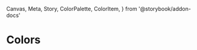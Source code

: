   Canvas,
  Meta,
  Story,
  ColorPalette,
  ColorItem,
} from '@storybook/addon-docs'

<Meta title="Style Guide/Colors" />

# Colors

<div class="pt-32">
  <ColorPalette>
    <ColorItem
      title="Banana"
      subtitle="Yellow"
      colors={{
        '500': '#FAD161',
        '400': '#FBDA7F',
        '300': '#FCE29C',
        '200': '#FDEBBA',
        '100': '#FEF4D8',
        '50': '#FEF8E6',
      }}
    />
    <ColorItem
      title="Plummy"
      subtitle="Maroon"
      colors={{
        '500': '#A04163',
        '400': '#BB597C',
        '300': '#CA7D99',
        '200': '#D9A1B5',
        '100': '#E8C5D2',
        '50': '#EFD8E0',
      }}
    />
    <ColorItem
      title="Cherry"
      subtitle="Red"
      colors={{
        '500': '#FF005B',
        '400': '#FF337C',
        '300': '#FF669D',
        '200': '#FF99BD',
        '100': '#FFCCDE',
        '50': '#FFE5EF',
      }}
    />
    <ColorItem
      title="Pistachio"
      subtitle="Green"
      colors={{
        '500': '#7AFAD4',
        '400': '#93FBDC',
        '300': '#ABFCE4',
        '200': '#C4FDEC',
        '100': '#DCFEF4',
        '50': '#E9FEF8',
      }}
    />
    <ColorItem
      title="Raisin"
      subtitle="Black"
      colors={{
        '500': '#27272B',
        '400': '#47474E',
        '300': '#666671',
        '200': '#878792',
        '100': '#AAAAB2',
        '50': '#BBBBC1',
      }}
    />
    <ColorItem
      title="Coconut"
      subtitle="White"
      colors={{
        '': '#FAF3EC',
      }}
    />
  </ColorPalette>
</div>
